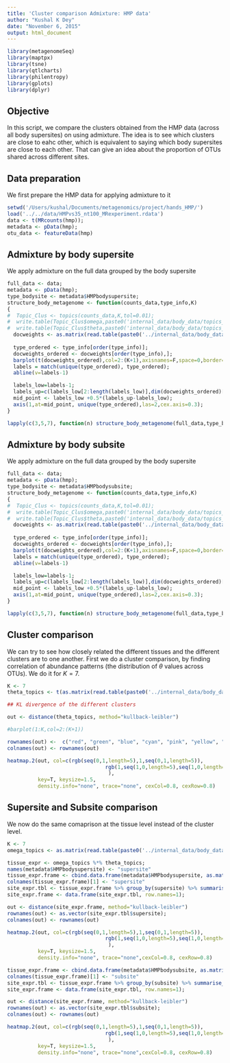 ```yaml
---
title: 'Cluster comparison Admixture: HMP data'
author: "Kushal K Dey"
date: "November 6, 2015"
output: html_document
---
```

```r
library(metagenomeSeq)
library(maptpx)
library(tsne)
library(qtlcharts)
library(philentropy)
library(gplots)
library(dplyr)

```

## Objective 

In this script, we compare the clusters obtained from the HMP data (across all body supersites) on using admixture.
The idea is to see which clusters are close to eahc other, which is equivalent to saying which body supersites are close to each other. That can give an idea about the proportion of OTUs shared across different sites.

## Data preparation

We first prepare the HMP data for applying admixture to it

```r
setwd('/Users/kushal/Documents/metagenomics/project/hands_HMP/')
load('../../data/HMPvs35_nt100_MRexperiment.rdata')
data <- t(MRcounts(hmp));
metadata <- pData(hmp);
otu_data <- featureData(hmp)
```


## Admixture by body supersite

We apply admixture on the full data grouped by the body supersite

```r

full_data <- data;
metadata <- pData(hmp);
type_bodysite <- metadata$HMPbodysupersite;
structure_body_metagenome <- function(counts_data,type_info,K)
{
#  Topic_Clus <- topics(counts_data,K,tol=0.01);
#  write.table(Topic_Clus$omega,paste0('internal_data/body_data/topics_omega_',K,'.txt'));
#  write.table(Topic_Clus$theta,paste0('internal_data/body_data/topics_theta_',K,'.txt'));
  docweights <- as.matrix(read.table(paste0('../internal_data/body_data/topics_omega_',K,'.txt')));
  
  type_ordered <- type_info[order(type_info)];
  docweights_ordered <- docweights[order(type_info),];
  barplot(t(docweights_ordered),col=2:(K+1),axisnames=F,space=0,border=NA,main=paste("No. of clusters=",K),las=1,ylim=c(0,1),cex.axis=0.3,cex.main=1.4);
  labels = match(unique(type_ordered), type_ordered);
  abline(v=labels-1)

  labels_low=labels-1;
  labels_up=c(labels_low[2:length(labels_low)],dim(docweights_ordered)[1]);
  mid_point <- labels_low +0.5*(labels_up-labels_low);
  axis(1,at=mid_point, unique(type_ordered),las=2,cex.axis=0.3);
}

lapply(c(3,5,7), function(n) structure_body_metagenome(full_data,type_bodysite,n));


```

## Admixture by body subsite

We apply admixture on the full data grouped by the body supersite

```r

full_data <- data;
metadata <- pData(hmp);
type_bodysite <- metadata$HMPbodysubsite;
structure_body_metagenome <- function(counts_data,type_info,K)
{
#  Topic_Clus <- topics(counts_data,K,tol=0.01);
#  write.table(Topic_Clus$omega,paste0('internal_data/body_data/topics_omega_',K,'.txt'));
#  write.table(Topic_Clus$theta,paste0('internal_data/body_data/topics_theta_',K,'.txt'));
  docweights <- as.matrix(read.table(paste0('../internal_data/body_data/topics_omega_',K,'.txt')));
  
  type_ordered <- type_info[order(type_info)];
  docweights_ordered <- docweights[order(type_info),];
  barplot(t(docweights_ordered),col=2:(K+1),axisnames=F,space=0,border=NA,main=paste("No. of clusters=",K),las=1,ylim=c(0,1),cex.axis=0.3,cex.main=1.4);
  labels = match(unique(type_ordered), type_ordered);
  abline(v=labels-1)

  labels_low=labels-1;
  labels_up=c(labels_low[2:length(labels_low)],dim(docweights_ordered)[1]);
  mid_point <- labels_low +0.5*(labels_up-labels_low);
  axis(1,at=mid_point, unique(type_ordered),las=2,cex.axis=0.3);
}

lapply(c(3,5,7), function(n) structure_body_metagenome(full_data,type_bodysite,n));

```


## Cluster comparison

We can try to see how closely related the different tissues and the different clusters are to one another. First we do a cluster comparison, by finding correlation of abundance patterns (the distribution of $\theta$ values across OTUs). We do it for $K=7$.

```r
K <- 7
theta_topics <- t(as.matrix(read.table(paste0('../internal_data/body_data/topics_theta_',K,'.txt'))));

## KL divergence of the different clusters 

out <- distance(theta_topics, method="kullback-leibler")

#barplot(1:K,col=2:(K+1))

rownames(out) <-  c("red", "green", "blue", "cyan", "pink", "yellow", "gray");
colnames(out) <- rownames(out)

heatmap.2(out, col=c(rgb(seq(0,1,length=5),1,seq(0,1,length=5)),
                                rgb(1,seq(1,0,length=5),seq(1,0,length=5))
                                 ),
          key=T, keysize=1.5,
          density.info="none", trace="none", cexCol=0.8, cexRow=0.8)

```

## Supersite and Subsite comparison 

We now do the same comaprison at the tissue level instead of the cluster level. 

```r

K <- 7
omega_topics <- as.matrix(read.table(paste0('../internal_data/body_data/topics_omega_',K,'.txt')));

tissue_expr <- omega_topics %*% theta_topics;
names(metadata$HMPbodysupersite) <- "supersite"
tissue_expr.frame <- cbind.data.frame(metadata$HMPbodysupersite, as.matrix(tissue_expr));
colnames(tissue_expr.frame)[1] <- "supersite"
site_expr.tbl <- tissue_expr.frame %>% group_by(supersite) %>% summarise_each(funs(mean))
site_expr.frame <- data.frame(site_expr.tbl, row.names=1);

out <- distance(site_expr.frame, method="kullback-leibler")
rownames(out) <- as.vector(site_expr.tbl$supersite);
colnames(out) <- rownames(out)

heatmap.2(out, col=c(rgb(seq(0,1,length=5),1,seq(0,1,length=5)),
                                rgb(1,seq(1,0,length=5),seq(1,0,length=5))
                                 ),
          key=T, keysize=1.5,
          density.info="none", trace="none",cexCol=0.8, cexRow=0.8)

tissue_expr.frame <- cbind.data.frame(metadata$HMPbodysubsite, as.matrix(tissue_expr));
colnames(tissue_expr.frame)[1] <- "subsite"
site_expr.tbl <- tissue_expr.frame %>% group_by(subsite) %>% summarise_each(funs(mean))
site_expr.frame <- data.frame(site_expr.tbl, row.names=1);

out <- distance(site_expr.frame, method="kullback-leibler")
rownames(out) <- as.vector(site_expr.tbl$subsite);
colnames(out) <- rownames(out)

heatmap.2(out, col=c(rgb(seq(0,1,length=5),1,seq(0,1,length=5)),
                                rgb(1,seq(1,0,length=5),seq(1,0,length=5))
                                 ),
          key=T, keysize=1.5,
          density.info="none", trace="none",cexCol=0.8, cexRow=0.8)

```

